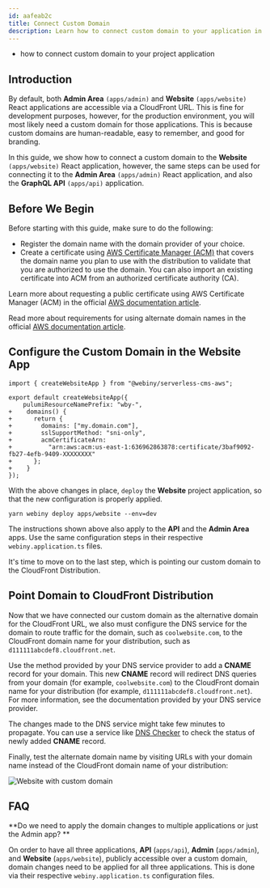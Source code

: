 ```yaml
---
id: aafeab2c
title: Connect Custom Domain
description: Learn how to connect custom domain to your application in a Webiny project.
---
```



<Alert type="success" title="What you’ll learn">

- how to connect custom domain to your project application

</Alert>

## Introduction

By default, both **Admin Area** `(apps/admin)` and **Website** `(apps/website)` React applications are accessible via a CloudFront URL.
This is fine for development purposes, however, for the production environment, you will most likely need a custom domain for those applications. This is because custom domains are human-readable, easy to remember, and good for branding.

In this guide, we show how to connect a custom domain to the **Website** `(apps/website)` React application,
however, the same steps can be used for connecting it to the **Admin Area** `(apps/admin)` React application, and also the **GraphQL API** `(apps/api)` application.

## Before We Begin

Before starting with this guide, make sure to do the following:

- Register the domain name with the domain provider of your choice.
- Create a certificate using [AWS Certificate Manager (ACM)](https://docs.aws.amazon.com/acm/latest/userguide/acm-overview.html)
  that covers the domain name you plan to use with the distribution to validate that you are authorized to use the domain.
  You can also import an existing certificate into ACM from an authorized certificate authority (CA).

<Alert type="info">

Learn more about requesting a public certificate using AWS Certificate Manager (ACM) in the official [AWS documentation article](https://docs.aws.amazon.com/acm/latest/userguide/gs-acm-request-public.html#request-public-console).

</Alert>

<Alert type="info">

Read more about requirements for using alternate domain names in the official [AWS documentation article](https://docs.aws.amazon.com/AmazonCloudFront/latest/DeveloperGuide/CNAMEs.html#alternate-domain-names-requirements).

</Alert>

## Configure the Custom Domain in the Website App


```diff-ts apps/website/webiny.application.ts
import { createWebsiteApp } from "@webiny/serverless-cms-aws";

export default createWebsiteApp({
    pulumiResourceNamePrefix: "wby-",
+    domains() {
+      return {
+        domains: ["my.domain.com"],
+        sslSupportMethod: "sni-only",
+        acmCertificateArn:
+          "arn:aws:acm:us-east-1:636962863878:certificate/3baf9092-fb27-4efb-9409-XXXXXXXX"
+      };
+    }
});
```

With the above changes in place, `deploy` the **Website** project application, so that the new configuration is properly applied.

```shell
yarn webiny deploy apps/website --env=dev
```

<Alert type="info">

The instructions shown above also apply to the **API** and the **Admin Area** apps. Use the same configuration steps in their respective `webiny.application.ts` files.

</Alert>

It's time to move on to the last step, which is pointing our custom domain to the CloudFront Distribution.

## Point Domain to CloudFront Distribution

Now that we have connected our custom domain as the alternative domain for the CloudFront URL, we also must configure the DNS service for the domain to route traffic for the domain,
such as `coolwebsite.com`, to the CloudFront domain name for your distribution, such as `d111111abcdef8.cloudfront.net`.

Use the method provided by your DNS service provider to add a **CNAME** record for your domain.
This new **CNAME** record will redirect DNS queries from your domain (for example, `coolwebsite.com`) to the CloudFront domain name for your distribution (for example, `d111111abcdef8.cloudfront.net`).
For more information, see the documentation provided by your DNS service provider.

<Alert type="success">

The changes made to the DNS service might take few minutes to propagate.
You can use a service like [DNS Checker](https://dnschecker.org/) to check the status of newly added **CNAME** record.

</Alert>

Finally, test the alternate domain name by visiting URLs with your domain name instead of the CloudFront domain name of your distribution:

![Website with custom domain](./assets/connect-custom-domain/cool-website.png)

## FAQ

**Do we need to apply the domain changes to multiple applications or just the Admin app? **

On order to have all three applications, **API** (`apps/api`), **Admin** (`apps/admin`), and **Website** (`apps/website`), publicly accessible over a custom domain, domain changes need to be applied for all three applications. This is done via their respective `webiny.application.ts` configuration files.
